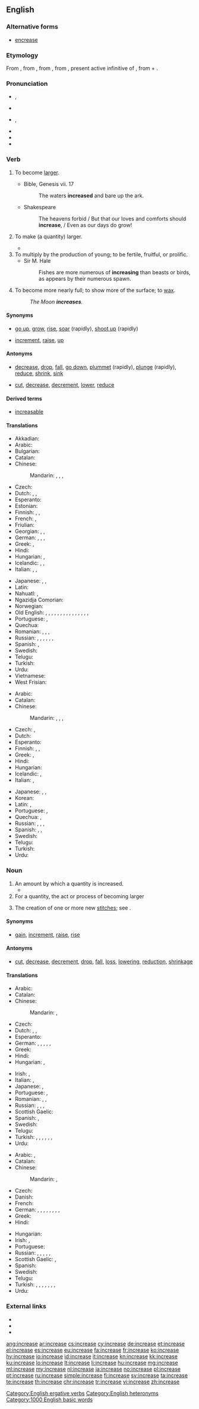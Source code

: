 ==English==

===Alternative forms===
* [[encrease]]

===Etymology===
From {{etyl|enm|en}}, from {{etyl|xno|en}} {{term|encreistre|lang=fro}}, from {{etyl|fro|en}}, from {{etyl|la|en}} {{term|lang=la|increscere||increase}}, present active infinitive of {{m|la|increscō}}, from {{term|lang=la|in||in, on}} + {{m|la|crescō||grow}}.

===Pronunciation===
* {{sense|verb}} {{enPR|ĭnkrēs’}}, {{IPA|/ɪnˈkriːs/|lang=en}}
* {{audio|en-us-increase-verb.ogg|Audio (US)|lang=en}}
* {{sense|noun}} {{enPR|ĭn'krēs}}, {{IPA|/ˈɪnkriːs/|lang=en}}
* {{audio|en-us-increase-noun.ogg|Audio (US)|lang=en}}
* {{rhymes|iːs|lang=en}}
* {{hyphenation|in|crease|lang=en}}

===Verb===
{{en-verb|increas}}

# {{context|intransitive|of a quantity|lang=en}} To become [[large]]r.
#* Bible, Genesis vii. 17
#*: The waters '''increased''' and bare up the ark.
#* Shakespeare
#*: The heavens forbid / But that our loves and comforts should '''increase''', / Even as our days do grow!
# {{context|transitive|lang=en}} To make (a quantity) larger.
#* {{quote-magazine|year=2013|month=July-August|author=[http://www.americanscientist.org/authors/detail/fenella-saunders Fenella Saunders]|magazine={{w|American Scientist}}
|title=[http://www.americanscientist.org/issues/pub/2013/4/tiny-lenses-see-the-big-picture Tiny Lenses See the Big Picture]
|passage=The single-imaging optic of the mammalian eye offers some distinct visual advantages. Such lenses can take in photons from a wide range of angles, '''increasing''' light sensitivity. They also have high spatial resolution, resolving incoming images in minute detail.}}
# To multiply by the production of young; to be fertile, fruitful, or prolific.
#* Sir M. Hale
#*: Fishes are more numerous of '''increasing''' than beasts or birds, as appears by their numerous spawn.
# {{context|astronomy|lang=en}} To become more nearly full; to show more of the surface; to [[wax]].
#: ''The Moon '''increases'''.''

====Synonyms====
* {{sense|become larger}} [[go up]], [[grow]], [[rise]], [[soar]] (rapidly), [[shoot up]] (rapidly)
* {{sense|make larger}} [[increment]], [[raise]], {{qualifier|informal}} [[up]]

====Antonyms====
* {{sense|become larger}} [[decrease]], [[drop]], [[fall]], [[go down]], [[plummet]] (rapidly), [[plunge]] (rapidly), [[reduce]], [[shrink]], [[sink]]
* {{sense|make larger}} [[cut]], [[decrease]], [[decrement]], [[lower]], [[reduce]]

====Derived terms====
* [[increasable]]

====Translations====
{{trans-top|become larger}}
* Akkadian: {{t|akk|𒈨𒌍|tr=miādu, ḪI.A|sc=Xsux}}
* Arabic: {{t|ar|ازداد|tr=ezdaad|sc=Arab}}
* Bulgarian: {{t+|bg|нараствам|tr=narástvam|sc=Cyrl}}
* Catalan: {{t+|ca|augmentar}}
* Chinese:
*: Mandarin: {{t+|cmn|增加|tr=zēngjiā|sc=Hani}}, {{t|cmn|增長|sc=Hani}}, {{t+|cmn|增长|tr=zēngzhǎng|sc=Hani}}, {{t+|cmn|增大|tr=zēngdà|sc=Hani}}
* Czech: {{t|cs|stoupat}}
* Dutch: {{t+|nl|toenemen}}, {{t+|nl|vermeerderen}}, {{t+|nl|verhogen}}
* Esperanto: {{t|eo|pliiĝi}}
* Estonian: {{t|et|kasvama}}
* Finnish: {{t+|fi|kasvaa}}, {{t+|fi|lisääntyä}}, {{t|fi|suurentua}}
* French: {{t+|fr|augmenter}}, {{t+|fr|croître}}
* Friulian: {{t|fur|cressi}}
* Georgian: {{t|ka|ზრდა|sc=Geor}}, {{t|ka|გადიდება|sc=Geor}}, {{t|ka|მომატება|sc=Geor}}
* German: {{t+|de|wachsen|alt=(an)-wachsen}}, {{t|de|sich vergrößern}}, {{t+|de|steigern}}, {{t+|de|erhöhen}}
* Greek: {{t+|el|αυξάνω|tr=afksáno|sc=Grek}}, {{t+|el|αβγατίζω|tr=avγatízo|sc=Grek}}
* Hindi: {{t|hi|बढना|tr=baṛhnā}}
* Hungarian: {{t+|hu|nő}}, {{t+|hu|növekszik}}
* Icelandic: {{t|is|ágerast}}, {{t|is|waxa}}, {{t|is|fjölga}}
* Italian: {{t+|it|aumentare}}, {{t|it|ingrossare}}, {{t+|it|crescere}}
{{trans-mid}}
* Japanese: {{t+|ja|増える|tr=ふえる, fueru}}, {{t|ja|増加する|tr=ぞうかする, zōka-suru}}, {{t|ja|増大する|tr=ぞうだいする, zōdai-suru}}
* Latin: {{t|la|augeō}}
* Nahuatl: {{t|nah|timalla}}, {{t|nah|timalloa}}
* Ngazidja Comorian: {{t|zdj|endjeza|alt=hwendjeza}}
* Norwegian: {{t+|no|øke}}
* Old English: {{t|ang|ætiecan}}, {{t|ang|eacan}}, {{t|ang|eacian }}, {{t|ang|eacnian }}, {{t|ang|gemarian}}, {{t|ang|growan}}, {{t|ang|manigfealdan}}, {{t|ang|miclian}}, {{t|ang|toæteacnian}}, {{t|ang|togeiecan}}, {{t|ang|upiernan}}, {{t|ang|wæstmian}}, {{t|ang|weaxan}}, {{t|ang|toætiecan}}, {{t|ang|strienan}}, {{t|ang|iecan}}
* Portuguese: {{t+|pt|aumentar}}, {{t+|pt|acrescentar}}
* Quechua: {{t|qu|askhayay}}
* Romanian: {{t+|ro|crește}}, {{t+|ro|mări}}, {{t+|ro|spori}}, {{t+|ro|urca}}
* Russian: {{t+|ru|возрастать|impf|tr=vozrastát'|sc=Cyrl}}, {{t+|ru|возрасти|pf|tr=vozrastí|sc=Cyrl}}, {{t+|ru|увеличиваться|tr=uvelíčivat’sja}}, {{t+|ru|увеличиться|tr=uvelíčit’sja}}, {{t+|ru|расти|impf|tr=rastí|sc=Cyrl}}, {{t+|ru|вырасти|pf|tr=výrasti|sc=Cyrl}}, 
* Spanish: {{t+|es|aumentar}}, {{t+|es|incrementar}} {{qualifier|pronominal}}
* Swedish: {{t+|sv|öka}}
* Telugu: {{t+|te|పెరుగు|tr=perugu|sc=Telu}}
* Turkish: {{t+|tr|artmak}}
* Urdu: {{t|ur|بڑھنا|tr=baṛhnā}}
* Vietnamese: {{t+|vi|tăng}}
* West Frisian: {{t|fy|waakse}}
{{trans-bottom}}

{{trans-top|make larger}}
* Arabic: {{t|ar|زاد|tr=zaad|sc=Arab}}
* Catalan: {{t+|ca|augmentar}}
* Chinese:
*: Mandarin: {{t+|cmn|增加|tr=zēngjiā|sc=Hani}}, {{t|cmn|增長|sc=Hani}}, {{t+|cmn|增长|tr=zēngzhǎng|sc=Hani}}, {{t+|cmn|增大|tr=zēngdà|sc=Hani}}
* Czech: {{t+|cs|zvýšit}}, {{t+|cs|zvětšit}}
* Dutch: {{t+|nl|opvoeren}}
* Esperanto: {{t|eo|pliigi}}
* Finnish: {{t+|fi|kasvattaa}}, {{t+|fi|lisätä}}, {{t+|fi|suurentaa}}
* Greek: {{t+|el|αυξάνω|tr=afksáno|sc=Grek}}, {{t+|el|ανεβαίνω|tr=anevaíno}}
* Hindi: {{t|hi|बढाना|tr=baṛhānā}}
* Hungarian: {{t+|hu|növel}}
* Icelandic: {{t|is|auka}}, {{t|is|fjölga}}
* Italian: {{t+|it|aumentare}}, {{t+|it|incrementare}}
{{trans-mid}}
* Japanese: {{t|ja|増やす|tr=ふやす, fuyasu}}, {{t|ja|増加する|tr=ぞうかする, zōka-suru}}, {{t|ja|増大する|tr=ぞうだいする, zōdai-suru}}
* Korean: {{t|ko|증가시키다|sc=Hang}}
* Latin: {{t+|la|adiciō}}, {{t|la|accumulō}}
* Portuguese: {{t+|pt|aumentar}}, {{t+|pt|progredir}}
* Quechua: {{t|qu|askhayachiy}}, {{t|qu|achkachay}}
* Russian: {{t+|ru|увеличивать|impf|tr=uvelíčivat’}}, {{t+|ru|увеличить|pf|tr=uvelíčit’}}, {{t+|ru|наращивать|impf|tr=naráščivat’}}, {{t+|ru|нарастить|pf|tr=narastít’}}
* Spanish: {{t+|es|aumentar}}, {{t+|es|subir}}, {{t+|es|incrementar}}
* Swedish: {{t+|sv|öka}}
* Telugu: {{t+|te|పెంచు|tr=penchu}}
* Turkish: {{t+|tr|arttırmak}}
* Urdu: {{t|ur|بڑھانا|tr=baṛhānā}}
{{trans-bottom}}

===Noun===
{{en-noun}}

# An amount by which a quantity is increased.
#* {{quote-magazine|year=2013|month=July-August|author=[http://www.americanscientist.org/authors/detail/philip-j-bushnell Philip J. Bushnell]
|magazine={{w|American Scientist}}|title=[http://www.americanscientist.org/issues/feature/2013/4/solvents-ethanol-car-crashes-amp-tolerance Solvents, Ethanol, Car Crashes & Tolerance]
|passage=Surprisingly, this analysis revealed that acute exposure to solvent vapors at concentrations below those associated with long-term effects appears to increase the risk of a fatal automobile accident. Furthermore, this '''increase''' in risk is comparable to the risk of death from leukemia after long-term exposure to benzene, another solvent, which has the well-known property of causing this type of cancer.}}
# For a quantity, the act or process of becoming larger
# {{context|knitting|lang=en}} The creation of one or more new [[stitch]]es; see {{w|Increase (knitting)}}.

====Synonyms====
* {{sense|amount by which a quantity is increased}} [[gain]], [[increment]], {{qualifier|US, said of pay}} [[raise]], [[rise]]

====Antonyms====
* {{sense|amount by which a quantity is increased}} [[cut]], [[decrease]], [[decrement]], [[drop]], [[fall]], [[loss]], [[lowering]], [[reduction]], [[shrinkage]]

====Translations====
{{trans-top|increased amount}}
* Arabic: {{t|ar|زيادة|tr=zyada|sc=Arab}}
* Catalan: {{t|ca|augment|m}}
* Chinese:
*: Mandarin: {{t+|cmn|增加|tr=zēngjiā|sc=Hani}}, {{t+|cmn|增大|tr=zēngdà|sc=Hani}}
* Czech: {{t|cs|zvýšení}}
* Dutch: {{t+|nl|toename}}, {{t+|nl|stijging}}, {{t|nl|vermeerdering}}
* Esperanto: {{t|eo|plimultiĝo}}
* German: {{t+|de|Erhöhung|f}}, {{t+|de|Steigerung|f}}, {{t+|de|Vergrößerung|f}}, {{t+|de|Zunahme|f}}, {{t+|de|Anstieg|m}}, {{t+|de|Wachstum|n}}
* Greek: {{t+|el|αύξηση|f|tr=áfxisi}}
* Hindi: {{t|hi|बढाई|f|tr=baṛhāī|sc=Deva}}
* Hungarian: {{t|hu|növekmény}}, {{t+|hu|növekedés}}
{{trans-mid}}
* Irish: {{t|ga|breis|f}}, {{t|ga|fuilleamh|m}}
* Italian: {{t+|it|aggravio|m}}, {{t+|it|aumento|m}}
* Japanese: {{t+|ja|増加|tr=ぞうか, zōka}}, {{t+|ja|増大|tr=ぞうだい, zōdai}}
* Portuguese: {{t+|pt|acréscimo|m}}, {{t+|pt|aumento|m}}
* Romanian: {{t+|ro|creștere|f}}, {{t+|ro|sporire|f}}, {{t+|ro|mărire|f}}
* Russian: {{t+|ru|увеличение|n|tr=uveličénije}}, {{t+|ru|рост|m|tr=rost}}, {{t+|ru|прирост|m|tr=priróst}}, {{t+|ru|прибавление|n|tr=pribavlénije}}
* Scottish Gaelic: {{t|gd|àrdachadh|m}}
* Spanish: {{t+|es|incremento}} {{qualifier|mathematics}}, {{t+|es|aumento|m}}
* Swedish: {{t+|sv|ökning|c}}
* Telugu: {{t+|te|పెంపు|tr=pempu|sc=Telu}}
* Turkish: {{t+|tr|artmak}}, {{t+|tr|büyümek}}, {{t+|tr|çoğalmak}}, {{t+|tr|gelişmek}}, {{t+|tr|kâr etmek}}, {{t+|tr|yükselmek}}, {{t+|tr|fazlalaşmak}}
* Urdu: {{t|ur|بڑھاْی|f|tr=baṛhāī|sc=ur-Arab}}
{{trans-bottom}}

{{trans-top|act of becoming larger}}
* Arabic: {{t|ar|اِرْتِفاع|m|tr=irtifaa3}}, {{t|ar|ازدياد|m|tr=ezdiyad|sc=Arab}}
* Catalan: {{t|ca|augment|m}}
* Chinese:
*: Mandarin: {{t+|cmn|增加|tr=zēngjiā|sc=Hani}}, {{t+|cmn|增大|tr=zēngdà|sc=Hani}}
* Czech: {{t|cs|zvýšení}}
* Danish: {{t|da|stigning|c}}
* French: {{t+|fr|augmentation|f}}
* German: {{t|de|Ansteigen|n}}, {{t+|de|Anstieg|m}}, {{t|de|Anwachsen|n}}, {{t+|de|Erhöhung|f}}, {{t|de|Steigen|n}}, {{t|de|Steigern|n}}, {{t|de|Vergrößern|n}}, {{t+|de|Wachsen|n}}, {{t+|de|Zunahme|f}}
* Greek: {{t+|el|αύξηση|f|tr=áfxisi}}
* Hindi: {{t|hi|बढाई|f|tr=baṛhāī|sc=Deva}}
{{trans-mid}}
* Hungarian: {{t+|hu|növekedés}}
* Irish: {{t|ga|breisiú|m}}, {{t|ga|fuilleamh|m}}
* Portuguese: {{t+|pt|aumento|m}}
* Russian: {{t+|ru|увеличение|n|tr=uveličénije}}, {{t+|ru|рост|m|tr=rost}}, {{t+|ru|возрастание|n|tr=vozrastánije}}, {{t+|ru|разрастание|n|tr=razrastánije}}, {{t+|ru|прибавление|n|tr=pribavlénije}}, {{t+|ru|прирост|m|tr=priróst}}
* Scottish Gaelic: {{t|gd|piseach|m}}, {{t|gd|àrdachadh|m}}
* Spanish: {{t+|es|aumento|m}}
* Swedish: {{t+|sv|ökning|c}}
* Telugu: {{t+|te|పెంపు|tr=pempu|sc=Telu}}
* Turkish: {{t+|tr|artış}}, {{t+|tr|artma}}, {{t+|tr|büyüme}}, {{t+|tr|çoğalma}}, {{t+|tr|gelişme}}, {{t+|tr|kâr}}, {{t+|tr|yükselme}}, {{t+|tr|fazlalaşma}}
* Urdu: {{t|ur|بڑھاْی|f|tr=baṛhāī|sc=ur-Arab}}
{{trans-bottom}}

===External links===
* {{R:Webster 1913}}
* {{R:Century 1911}}
* {{R:OneLook}}

[[Category:English ergative verbs]]
[[Category:English heteronyms]]

[[Category:1000 English basic words]]

[[ang:increase]]
[[ar:increase]]
[[cs:increase]]
[[cy:increase]]
[[de:increase]]
[[et:increase]]
[[el:increase]]
[[es:increase]]
[[eu:increase]]
[[fa:increase]]
[[fr:increase]]
[[ko:increase]]
[[hy:increase]]
[[io:increase]]
[[id:increase]]
[[it:increase]]
[[kn:increase]]
[[kk:increase]]
[[ku:increase]]
[[lo:increase]]
[[lt:increase]]
[[li:increase]]
[[hu:increase]]
[[mg:increase]]
[[ml:increase]]
[[my:increase]]
[[nl:increase]]
[[ja:increase]]
[[no:increase]]
[[pl:increase]]
[[pt:increase]]
[[ru:increase]]
[[simple:increase]]
[[fi:increase]]
[[sv:increase]]
[[ta:increase]]
[[te:increase]]
[[th:increase]]
[[chr:increase]]
[[tr:increase]]
[[vi:increase]]
[[zh:increase]]